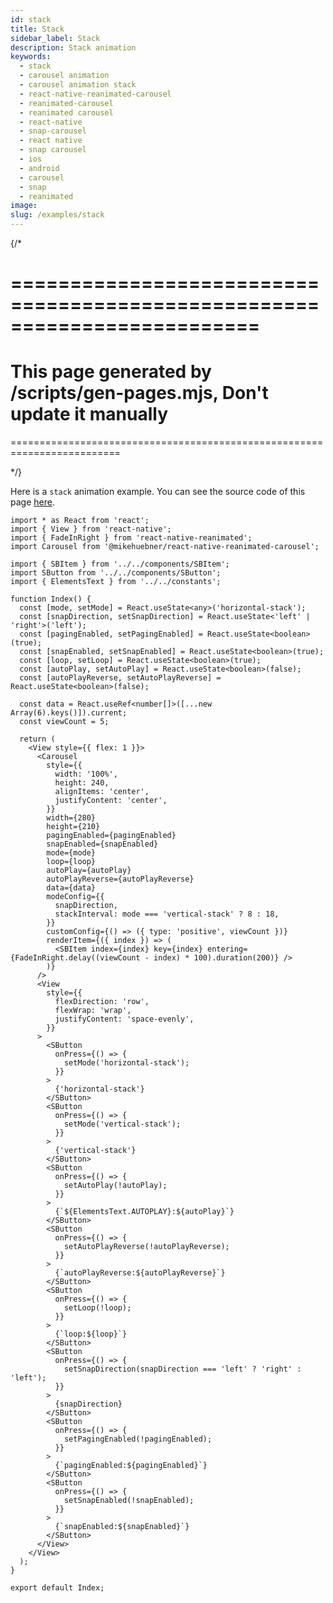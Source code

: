 ```yaml
---
id: stack
title: Stack
sidebar_label: Stack
description: Stack animation
keywords:
  - stack
  - carousel animation
  - carousel animation stack
  - react-native-reanimated-carousel
  - reanimated-carousel
  - reanimated carousel
  - react-native
  - snap-carousel
  - react native
  - snap carousel
  - ios
  - android
  - carousel
  - snap
  - reanimated
image:
slug: /examples/stack
---
```


{/\*

# =========================================================================

# This page generated by /scripts/gen-pages.mjs, Don't update it manually

=========================================================================

\*/}

Here is a `stack` animation example. You can see the source code of this page
[here](https://github.com/dohooo/react-native-reanimated-carousel/blob/main/apps/app/src/pages/stack/index.tsx).


<Page page="stack" />

```tsx copy
import * as React from 'react';
import { View } from 'react-native';
import { FadeInRight } from 'react-native-reanimated';
import Carousel from '@mikehuebner/react-native-reanimated-carousel';

import { SBItem } from '../../components/SBItem';
import SButton from '../../components/SButton';
import { ElementsText } from '../../constants';

function Index() {
  const [mode, setMode] = React.useState<any>('horizontal-stack');
  const [snapDirection, setSnapDirection] = React.useState<'left' | 'right'>('left');
  const [pagingEnabled, setPagingEnabled] = React.useState<boolean>(true);
  const [snapEnabled, setSnapEnabled] = React.useState<boolean>(true);
  const [loop, setLoop] = React.useState<boolean>(true);
  const [autoPlay, setAutoPlay] = React.useState<boolean>(false);
  const [autoPlayReverse, setAutoPlayReverse] = React.useState<boolean>(false);

  const data = React.useRef<number[]>([...new Array(6).keys()]).current;
  const viewCount = 5;

  return (
    <View style={{ flex: 1 }}>
      <Carousel
        style={{
          width: '100%',
          height: 240,
          alignItems: 'center',
          justifyContent: 'center',
        }}
        width={280}
        height={210}
        pagingEnabled={pagingEnabled}
        snapEnabled={snapEnabled}
        mode={mode}
        loop={loop}
        autoPlay={autoPlay}
        autoPlayReverse={autoPlayReverse}
        data={data}
        modeConfig={{
          snapDirection,
          stackInterval: mode === 'vertical-stack' ? 8 : 18,
        }}
        customConfig={() => ({ type: 'positive', viewCount })}
        renderItem={({ index }) => (
          <SBItem index={index} key={index} entering={FadeInRight.delay((viewCount - index) * 100).duration(200)} />
        )}
      />
      <View
        style={{
          flexDirection: 'row',
          flexWrap: 'wrap',
          justifyContent: 'space-evenly',
        }}
      >
        <SButton
          onPress={() => {
            setMode('horizontal-stack');
          }}
        >
          {'horizontal-stack'}
        </SButton>
        <SButton
          onPress={() => {
            setMode('vertical-stack');
          }}
        >
          {'vertical-stack'}
        </SButton>
        <SButton
          onPress={() => {
            setAutoPlay(!autoPlay);
          }}
        >
          {`${ElementsText.AUTOPLAY}:${autoPlay}`}
        </SButton>
        <SButton
          onPress={() => {
            setAutoPlayReverse(!autoPlayReverse);
          }}
        >
          {`autoPlayReverse:${autoPlayReverse}`}
        </SButton>
        <SButton
          onPress={() => {
            setLoop(!loop);
          }}
        >
          {`loop:${loop}`}
        </SButton>
        <SButton
          onPress={() => {
            setSnapDirection(snapDirection === 'left' ? 'right' : 'left');
          }}
        >
          {snapDirection}
        </SButton>
        <SButton
          onPress={() => {
            setPagingEnabled(!pagingEnabled);
          }}
        >
          {`pagingEnabled:${pagingEnabled}`}
        </SButton>
        <SButton
          onPress={() => {
            setSnapEnabled(!snapEnabled);
          }}
        >
          {`snapEnabled:${snapEnabled}`}
        </SButton>
      </View>
    </View>
  );
}

export default Index;
```
